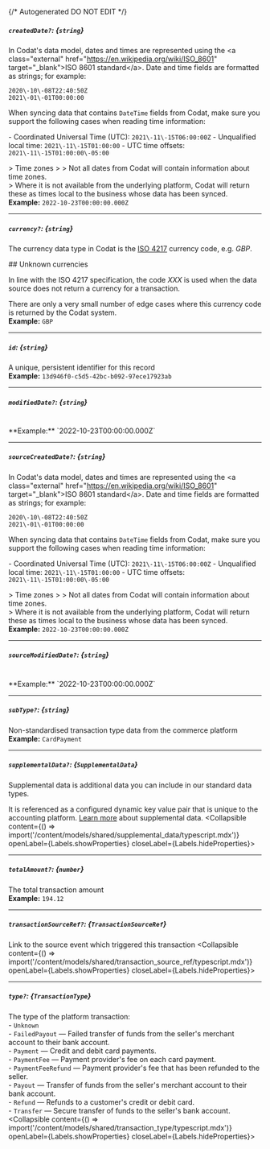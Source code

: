 {/* Autogenerated DO NOT EDIT  */}

##### `createdDate?`: *{`string`}*
In Codat's data model, dates and times are represented using the \<a class\="external" href\="https://en.wikipedia.org/wiki/ISO_8601" target\="_blank"\>ISO 8601 standard\</a\>. Date and time fields are formatted as strings; for example:

```
2020\-10\-08T22:40:50Z
2021\-01\-01T00:00:00
```



When syncing data that contains `DateTime` fields from Codat, make sure you support the following cases when reading time information:

\- Coordinated Universal Time (UTC): `2021\-11\-15T06:00:00Z`
\- Unqualified local time: `2021\-11\-15T01:00:00`
\- UTC time offsets: `2021\-11\-15T01:00:00\-05:00`

\> Time zones
\> 
\> Not all dates from Codat will contain information about time zones.  
\> Where it is not available from the underlying platform, Codat will return these as times local to the business whose data has been synced.
<br/>
**Example:** `2022-10-23T00:00:00.000Z`

---
##### `currency?`: *{`string`}*
The currency data type in Codat is the [ISO 4217](https://en.wikipedia.org/wiki/ISO_4217) currency code, e.g. _GBP_.

\#\# Unknown currencies

In line with the ISO 4217 specification, the code _XXX_ is used when the data source does not return a currency for a transaction. 

There are only a very small number of edge cases where this currency code is returned by the Codat system.
<br/>
**Example:** `GBP`

---
##### `id`: *{`string`}*
A unique, persistent identifier for this record
<br/>
**Example:** `13d946f0-c5d5-42bc-b092-97ece17923ab`

---
##### `modifiedDate?`: *{`string`}*
<br/>
**Example:** `2022-10-23T00:00:00.000Z`

---
##### `sourceCreatedDate?`: *{`string`}*
In Codat's data model, dates and times are represented using the \<a class\="external" href\="https://en.wikipedia.org/wiki/ISO_8601" target\="_blank"\>ISO 8601 standard\</a\>. Date and time fields are formatted as strings; for example:

```
2020\-10\-08T22:40:50Z
2021\-01\-01T00:00:00
```



When syncing data that contains `DateTime` fields from Codat, make sure you support the following cases when reading time information:

\- Coordinated Universal Time (UTC): `2021\-11\-15T06:00:00Z`
\- Unqualified local time: `2021\-11\-15T01:00:00`
\- UTC time offsets: `2021\-11\-15T01:00:00\-05:00`

\> Time zones
\> 
\> Not all dates from Codat will contain information about time zones.  
\> Where it is not available from the underlying platform, Codat will return these as times local to the business whose data has been synced.
<br/>
**Example:** `2022-10-23T00:00:00.000Z`

---
##### `sourceModifiedDate?`: *{`string`}*
<br/>
**Example:** `2022-10-23T00:00:00.000Z`

---
##### `subType?`: *{`string`}*
Non\-standardised transaction type data from the commerce platform
<br/>
**Example:** `CardPayment`

---
##### `supplementalData?`: *{`SupplementalData`}*
Supplemental data is additional data you can include in our standard data types. 

It is referenced as a configured dynamic key value pair that is unique to the accounting platform. [Learn more](https://docs.codat.io/using\-the\-api/supplemental\-data/overview) about supplemental data.
<Collapsible content={() => import('/content/models/shared/supplemental_data/typescript.mdx')} openLabel={Labels.showProperties} closeLabel={Labels.hideProperties}>
</Collapsible>

---
##### `totalAmount?`: *{`number`}*
The total transaction amount
<br/>
**Example:** `194.12`

---
##### `transactionSourceRef?`: *{`TransactionSourceRef`}*
Link to the source event which triggered this transaction
<Collapsible content={() => import('/content/models/shared/transaction_source_ref/typescript.mdx')} openLabel={Labels.showProperties} closeLabel={Labels.hideProperties}>
</Collapsible>

---
##### `type?`: *{`TransactionType`}*
The type of the platform transaction:  
\- `Unknown`  
\- `FailedPayout` — Failed transfer of funds from the seller's merchant account to their bank account.  
\- `Payment` — Credit and debit card payments.  
\- `PaymentFee` — Payment provider's fee on each card payment.  
\- `PaymentFeeRefund` — Payment provider's fee that has been refunded to the seller.  
\- `Payout` — Transfer of funds from the seller's merchant account to their bank account.  
\- `Refund` — Refunds to a customer's credit or debit card.  
\- `Transfer` — Secure transfer of funds to the seller's bank account.  
<Collapsible content={() => import('/content/models/shared/transaction_type/typescript.mdx')} openLabel={Labels.showProperties} closeLabel={Labels.hideProperties}>
</Collapsible>


